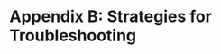 # Appendix B: Strategies for Troubleshooting {-}

<!-- # Steps to a Successful Project -->

<!-- 1. Define your objective. -->
<!-- 2. Write the algorithm. -->
<!-- 3. Select the hardware. -->
<!-- 4. Write the code. -->
<!-- 5. Wire the project. -->
<!-- 6. Test and debug. -->